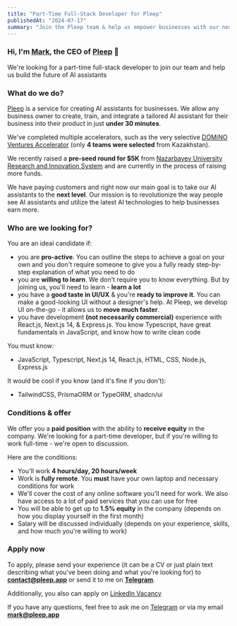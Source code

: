 ```yaml
---
title: "Part-Time Full-Stack Developer for Pleep"
publishedAt: "2024-07-17"
summary: "Join the Pleep team & help us empower businesses with our next-level AI assistants"
---
```


### Hi, I'm [Mark](https://markinger.tech), the CEO of [Pleep](https://pleep.app) 👋

We're looking for a part-time full-stack developer to join our team and help us build the future of AI assistants

### What do we do?

[Pleep](https://pleep.app) is a service for creating AI assistants for businesses. We allow any business owner to create, train, and integrate a tailored AI assistant for their business into their product in just **under 30 minutes**.

We've completed multiple accelerators, such as the very selective [DOMiNO Ventures Accelerator](https://dominovc.com/news-detail/startupsgraduated) (only **4 teams were selected** from Kazakhstan).

We recently raised a **pre-seed round for $5K** from [Nazarbayev University Research and Innovation System](https://nuris.nu.edu.kz/) and are currently in the process of raising more funds.

We have paying customers and right now our main goal is to take our AI assistants to the **next level**. Our mission is to revolutionize the way people see AI assistants and utilize the latest AI technologies to help businesses earn more.

### Who are we looking for?

You are an ideal candidate if:

- you are **pro-active**. You can outline the steps to achieve a goal on your own and you don't require someone to give you a fully ready step-by-step explanation of what you need to do
- you are **willing to learn**. We don't require you to know everything. But by joining us, you'll need to learn - **learn a lot**
- you have a **good taste in UI/UX** & you're **ready to improve it**. You can make a good-looking UI without a designer's help. At Pleep, we develop UI on-the-go - it allows us to **move much faster**.
- you have development **(not necessarily commercial)** experience with React.js, Next.js 14, & Express.js. You know Typescript, have great fundamentals in JavaScript, and know how to write clean code

You must know:
- JavaScript, Typescript, Next.js 14, React.js, HTML, CSS, Node.js, Express.js

It would be cool if you know (and it's fine if you don't):
- TailwindCSS, PrismaORM or TypeORM, shadcn/ui

### Conditions & offer

We offer you a **paid position** with the ability to **receive equity** in the company. We're looking for a part-time developer, but if you're willing to work full-time - we're open to discussion.

Here are the conditions:

- You'll work **4 hours/day, 20 hours/week**
- Work is **fully remote**. You **must** have your own laptop and necessary conditions for work
- We'll cover the cost of any online software you'll need for work. We also have access to a lot of paid services that you can use for free
- You will be able to get up to **1.5% equity** in the company (depends on how you display yourself in the first month)
- Salary will be discussed individually (depends on your experience, skills, and how much you're willing to work)

### Apply now

To apply, please send your experience (it can be a CV or just plain text describing what you've been doing and what you're looking for) to **contact@pleep.app** or send it to me on **[Telegram](https://t.me/marx2do)**.

Additionally, you also can apply on [LinkedIn Vacancy](https://www.linkedin.com/jobs/view/3978061463/)

If you have any questions, feel free to ask me on [Telegram](https://t.me/marx2do) or via my email **mark@pleep.app**